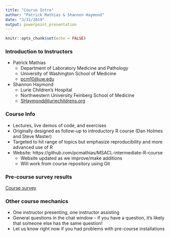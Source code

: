 ```yaml
---
title: "Course Intro"
author: "Patrick Mathias & Shannon Haymond"
date: "3/31/2019"
output: powerpoint_presentation
---
```


```r
knitr::opts_chunk$set(echo = FALSE)
```

### Introduction to Instructors

- Patrick Mathias
  - Department of Laboratory Medicine and Pathology
  - University of Washington School of Medicine 
  - <pcm10@uw.edu>

- Shannon Haymond
  - Lurie Children's Hospital
  - Northwestern University Feinberg School of Medicine
  - <SHaymond@luriechildrens.org>


### Course Info

- Lectures, live demos of code, and exercises
- Originally designed as follow-up to introductory R course (Dan Holmes and Steve Master)
- Targeted to hit range of topics but emphasize reproducibility and more advanced use of R
- Website: https://github.com/pcmathias/MSACL-intermediate-R-course
  - Website updated as we improve/make additions
  - Will work from course repository using Git

### Pre-course survey results

[Course survey](https://docs.google.com/forms/d/10HmmKTgkwfoGY1lbvW2z77GPtuM_raiRoakNgzQo5DA/edit#responses)

### Other course mechanics

- One instructor presenting, one instructor assisting
- General questions in the chat window - if you have a question, it's likely that someone else has the same question!
- Let us know right now if you had problems with pre-course installations
